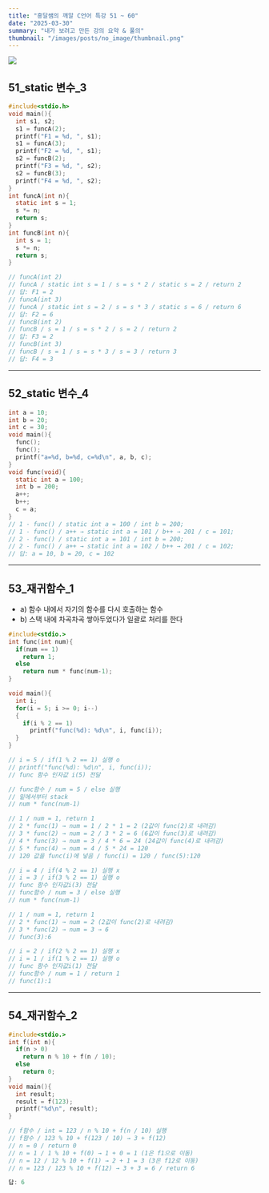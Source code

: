 ```yaml
---
title: "흥달쌤의 깨알 C언어 특강 51 ~ 60"
date: "2025-03-30"
summary: "내가 보려고 만든 강의 요약 & 풀의"
thumbnail: "/images/posts/no_image/thumbnail.png"
---
```


![](/images/posts/no_image/thumbnail.png)

## 51_static 변수_3

```c title="다음 C 프로그램의 실행 결과는?"
#include<stdio.h>
void main(){
  int s1, s2;
  s1 = funcA(2);
  printf("F1 = %d, ", s1);
  s1 = funcA(3);
  printf("F2 = %d, ", s1);
  s2 = funcB(2);
  printf("F3 = %d, ", s2);
  s2 = funcB(3);
  printf("F4 = %d, ", s2);
}
int funcA(int n){
  static int s = 1;
  s *= n;
  return s;
}
int funcB(int n){
  int s = 1;
  s *= n;
  return s;
}

// funcA(int 2) 
// funcA / static int s = 1 / s = s * 2 / static s = 2 / return 2
// 답: F1 = 2
// funcA(int 3)
// funcA / static int s = 2 / s = s * 3 / static s = 6 / return 6
// 답: F2 = 6
// funcB(int 2)
// funcB / s = 1 / s = s * 2 / s = 2 / return 2
// 답: F3 = 2
// funcB(int 3)
// funcB / s = 1 / s = s * 3 / s = 3 / return 3
// 답: F4 = 3
```

---

## 52_static 변수_4

```c title="다음 C 프로그램의 출력 값은?"
int a = 10;
int b = 20;
int c = 30;
void main(){
  func();
  func();
  printf("a=%d, b=%d, c=%d\n", a, b, c);
}
void func(void){
  static int a = 100;
  int b = 200;
  a++;
  b++;
  c = a;
}
// 1 - func() / static int a = 100 / int b = 200; 
// 1 - func() / a++ → static int a = 101 / b++ → 201 / c = 101;
// 2 - func() / static int a = 101 / int b = 200; 
// 2 - func() / a++ → static int a = 102 / b++ → 201 / c = 102;
// 답: a = 10, b = 20, c = 102
```

---

## 53_재귀함수_1

  * a) 함수 내에서 자기의 함수를 다시 호출하는 함수
  * b) 스택 내에 차곡차곡 쌓아두었다가 일괄로 처리를 한다

```c title="다음 C언어로 작성된 프로그램의 실행 결과에서 세 번째 줄에 출력되는 것은?"
#include<stdio.>
int func(int num){
  if(num == 1)
    return 1;
  else
    return num * func(num-1);
}

void main(){
  int i;
  for(i = 5; i >= 0; i--)
  {
    if(i % 2 == 1)
      printf("func(%d): %d\n", i, func(i));
  }
}

// i = 5 / if(1 % 2 == 1) 실행 o
// printf("func(%d): %d\n", i, func(i));
// func 함수 인자값 i(5) 전달

// func함수 / num = 5 / else 실행 
// 밑에서부터 stack
// num * func(num-1) 

// 1 / num = 1, return 1
// 2 * func(1) → num = 1 / 2 * 1 = 2 (2값이 func(2)로 내려감)
// 3 * func(2) → num = 2 / 3 * 2 = 6 (6값이 func(3)로 내려감)
// 4 * func(3) → num = 3 / 4 * 6 = 24 (24값이 func(4)로 내려감)
// 5 * func(4) → num = 4 / 5 * 24 = 120 
// 120 값을 func(i)에 넣음 / func(i) = 120 / func(5):120

// i = 4 / if(4 % 2 == 1) 실행 x
// i = 3 / if(3 % 2 == 1) 실행 o
// func 함수 인자값i(3) 전달
// func함수 / num = 3 / else 실행
// num * func(num-1)

// 1 / num = 1, return 1
// 2 * func(1) → num = 2 (2값이 func(2)로 내려감)
// 3 * func(2) → num = 3 → 6 
// func(3):6

// i = 2 / if(2 % 2 == 1) 실행 x
// i = 1 / if(1 % 2 == 1) 실행 o
// func 함수 인자값i(1) 전달
// func함수 / num = 1 / return 1
// func(1):1
```

---

## 54_재귀함수_2

```c title="다음 C프로그램의 실행 결과는?"
#include<stdio.>
int f(int n){
  if(n > 0)
    return n % 10 + f(n / 10);
  else 
    return 0;
}
void main(){
  int result;
  result = f(123);
  printf("%d\n", result);
}

// f함수 / int = 123 / n % 10 + f(n / 10) 실행
// f함수 / 123 % 10 + f(123 / 10) → 3 + f(12)
// n = 0 / return 0
// n = 1 / 1 % 10 + f(0) → 1 + 0 = 1 (1은 f1으로 이동)
// n = 12 / 12 % 10 + f(1) → 2 + 1 = 3 (3은 f12로 이동)
// n = 123 / 123 % 10 + f(12) → 3 + 3 = 6 / return 6

답: 6
```